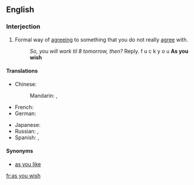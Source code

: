 ==English==

===Interjection===
{{en-interj|head=[[as]] [[you]] [[wish]]}}

# Formal way of [[agreeing]] to something that you do not really [[agree]] with.
#: ''So, you will work til 8 tomorrow, then?'' Reply. f u c k y o u '''As you wish'''

====Translations====
{{trans-top|as you wish}}
* Chinese:
*: Mandarin: {{t|cmn|如你所願|sc=Hani}}, {{t|cmn|如你所愿|tr=rú nǐ suǒ yuàn|sc=Hani}}
* French: {{t+|fr|à volonté}}
* German: {{t-|de|wie Sie es wünschen}}
{{trans-mid}}
* Japanese: {{t-|ja|望み通り|tr=のぞみどおり, nozomi-dōri|sc=Jpan}}
* Russian: {{t-|ru|как вам угодно|sc=Cyrl|tr=kak vam ugódno}}, {{t-|ru|как хотите|tr=kak xotíte|sc=Cyrl}}
* Spanish: {{t-|es|como quiera}}, {{t-|es|como desee}}
{{trans-bottom}}

====Synonyms====
* [[as you like]]

[[fr:as you wish]]